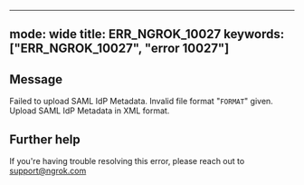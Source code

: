 
---
mode: wide
title: ERR_NGROK_10027
keywords: ["ERR_NGROK_10027", "error 10027"]
---

## Message
Failed to upload SAML IdP Metadata. Invalid file format "`FORMAT`" given. Upload SAML IdP Metadata in XML format.




## Further help
If you're having trouble resolving this error, please reach out to [support@ngrok.com](mailto:support@ngrok.com?subject=Help%20with%20ERR_NGROK_10027)

